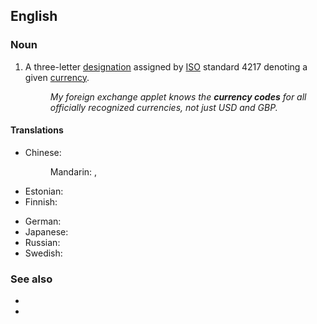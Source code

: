 ==English==

===Noun===
{{en-noun}}

# A three-letter [[designation]] assigned by [[ISO]] standard 4217 denoting a given [[currency]].
#: ''My foreign exchange applet knows the '''currency codes''' for all officially recognized currencies, not just USD and GBP.''

====Translations====
{{trans-top|designation denoting a currency}}
* Chinese:
*: Mandarin: {{t|cmn|貨幣代碼|sc=Hani}}, {{t|cmn|货币代码|tr=huòbì dàimǎ|sc=Hani}}
* Estonian: {{t|et|valuutakood}}
* Finnish: {{t|fi|valuuttakoodi}}
{{trans-mid}}
* German: {{t+|de|Währungscode|m}}
* Japanese: {{t|ja|通貨コード|tr=tsūka-kōdo|sc=Jpan}}
* Russian: {{t|ru|код валю́ты|m}}
* Swedish: {{t+|sv|valutakod|c}}
{{trans-bottom}}

===See also===
* {{l|en|country code}}
* {{l|en|language code}}